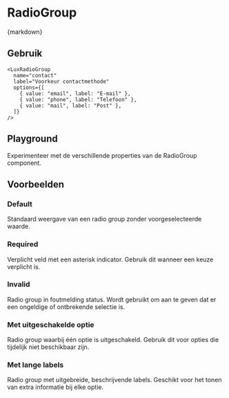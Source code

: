 
<Meta of={RadioGroupStories} />

# RadioGroup

<CitationDocumentation
  component="Utrecht RadioGroup"
  url="https://nl-design-system.github.io/utrecht/storybook-css/index.html?path=/docs/css-radio-button--docs"
/>

<Markdown>{markdown}</Markdown>

## Gebruik

```tsx
<LuxRadioGroup
  name="contact"
  label="Voorkeur contactmethode"
  options={[
    { value: "email", label: "E-mail" },
    { value: "phone", label: "Telefoon" },
    { value: "mail", label: "Post" },
  ]}
/>
```

## Playground

Experimenteer met de verschillende properties van de RadioGroup component.

<Canvas of={RadioGroupStories.Playground} />
<Controls of={RadioGroupStories.Playground} />

## Voorbeelden

### Default

Standaard weergave van een radio group zonder voorgeselecteerde waarde.

<Canvas of={RadioGroupStories.Default} />

### Required

Verplicht veld met een asterisk indicator. Gebruik dit wanneer een keuze verplicht is.

<Canvas of={RadioGroupStories.Required} />

### Invalid

Radio group in foutmelding status. Wordt gebruikt om aan te geven dat er een ongeldige of ontbrekende selectie is.

<Canvas of={RadioGroupStories.Invalid} />

### Met uitgeschakelde optie

Radio group waarbij één optie is uitgeschakeld. Gebruik dit voor opties die tijdelijk niet beschikbaar zijn.

<Canvas of={RadioGroupStories.WithDisabledOption} />

### Met lange labels

Radio group met uitgebreide, beschrijvende labels. Geschikt voor het tonen van extra informatie bij elke optie.

<Canvas of={RadioGroupStories.WithLongLabels} />
